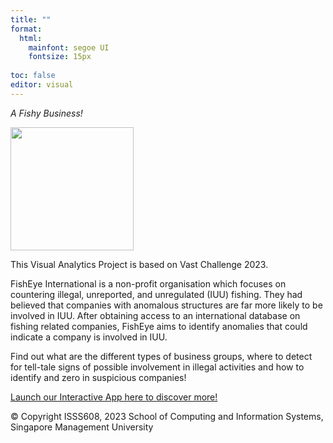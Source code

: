 ```yaml
---
title: ""
format: 
  html:
    mainfont: segoe UI
    fontsize: 15px
    
toc: false
editor: visual   
---
```


::: center-align
*A Fishy Business!*
:::

![](cartoon-style-yellow-fish-vector.jpg){fig-align="center" width="197"}

::: center-align1
This Visual Analytics Project is based on Vast Challenge 2023.

FishEye International is a non-profit organisation which focuses on countering illegal, unreported, and unregulated (IUU) fishing. They had believed that companies with anomalous structures are far more likely to be involved in IUU. After obtaining access to an international database on fishing related companies, FishEye aims to identify anomalies that could indicate a company is involved in IUU.

Find out what are the different types of business groups, where to detect for tell-tale signs of possible involvement in illegal activities and how to identify and zero in suspicious companies!
:::

::: center-align1
[Launch our Interactive App here to discover more!](https://vastchallengevag3.shinyapps.io/FishyBiz/)
:::

::: center-align2
© Copyright ISSS608, 2023 School of Computing and Information Systems, Singapore Management University
:::
